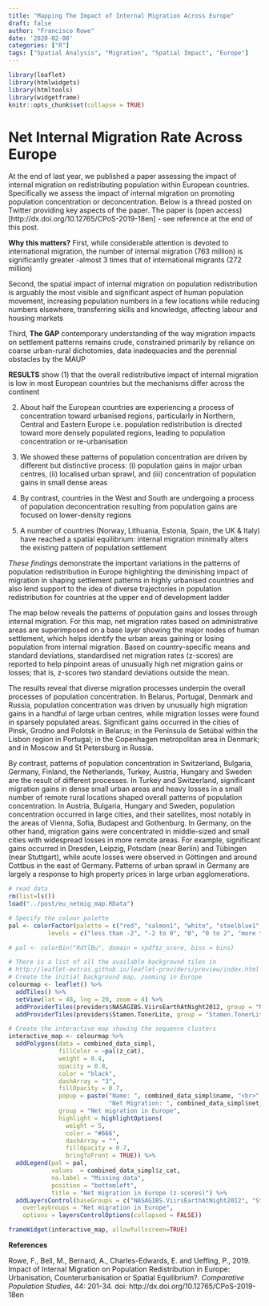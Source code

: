 ```yaml
---
title: "Mapping The Impact of Internal Migration Across Europe"
draft: false
author: "Francisco Rowe"
date: '2020-02-08'
categories: ["R"]
tags: ["Spatial Analysis", "Migration", "Spatial Impact", "Europe"]
---
```


```r
library(leaflet)
library(htmlwidgets)
library(htmltools)
library(widgetframe)
knitr::opts_chunk$set(collapse = TRUE)
```

# Net Internal Migration Rate Across Europe

At the end of last year, we published a paper assessing the impact of internal migration on redistributing population within European countries. Specifically we assess the impact of internal migration on promoting population concentration or deconcentration. Below is a thread posted on Twitter providing key aspects of the paper. The paper is (open access)[http://dx.doi.org/10.12765/CPoS-2019-18en] - see reference at the end of this post.

**Why this matters?** First, while considerable attention is devoted to international migration, the number of internal migration (763 million) is significantly greater -almost 3 times that of international migrants (272 million)

Second, the spatial impact of internal migration on population redistribution is arguably the most visible and significant aspect of human population movement, increasing population numbers in a few locations while reducing numbers elsewhere, transferring skills and knowledge, affecting labour and housing markets

Third, **The GAP** contemporary understanding of the way migration impacts on settlement patterns remains crude, constrained primarily by reliance on coarse urban-rural dichotomies, data inadequacies and the perennial obstacles by the MAUP

**RESULTS** show (1) that the overall redistributive impact of internal migration is low in most European countries but the mechanisms differ across the continent

(2) About half the European countries are experiencing a process of concentration toward urbanised regions, particularly in Northern, Central and Eastern Europe i.e. population redistribution is directed toward more densely populated regions, leading to population concentration or re-urbanisation

(3) We showed these patterns of population concentration are driven by different but distinctive process: (i) population gains in major urban centres, (ii) localised urban sprawl, and (iii) concentration of population gains in small dense areas

(4) By contrast, countries in the West and South are undergoing a process of population deconcentration resulting from population gains are focused on lower-density regions

(5) A number of countries (Norway, Lithuania, Estonia, Spain, the UK & Italy) have reached a spatial equilibrium: internal migration minimally alters the existing pattern of population settlement

*These findings* demonstrate the important variations in the patterns of population redistribution in Europe highlighting the diminishing impact of migration in shaping settlement patterns in highly urbanised countries and also lend support to the idea of diverse trajectories in population redistribution for countries at the upper end of development ladder

The map below reveals the patterns of population gains and losses through internal migration. For this map, net migration rates based on administrative areas are superimposed on a base layer showing the major nodes of human settlement, which helps identify the urban areas gaining or losing population from internal migration. Based on country-specific means and standard deviations, standardised net migration rates (z-scores) are reported to help pinpoint areas of unusually high net migration gains or losses; that is, z-scores two standard deviations outside the mean. 

The results reveal that diverse migration processes underpin the overall processes of population concentration. In Belarus, Portugal, Denmark and Russia, population concentration was driven by unusually high migration gains in a handful of large urban centres, while migration losses were found in sparsely populated areas. Significant gains occurred in the cities of Pinsk, Grodno and Polotsk in Belarus; in the Península de Setúbal within the Lisbon region in Portugal; in the Copenhagen metropolitan area in Denmark; and in Moscow and St Petersburg in Russia.

By contrast, patterns of population concentration in Switzerland, Bulgaria, Germany, Finland, the Netherlands, Turkey, Austria, Hungary and Sweden are the result of different processes. In Turkey and Switzerland, significant migration gains in dense small urban areas and heavy losses in a small number of remote rural locations shaped overall patterns of population concentration. In Austria, Bulgaria, Hungary and Sweden, population concentration occurred in large cities, and their satellites, most notably in the areas of Vienna, Sofia, Budapest and Gothenburg. In Germany, on the other hand, migration gains were concentrated in middle-sized and small cities with widespread losses in more remote areas. For example, significant gains occurred in Dresden, Leipzig, Potsdam (near Berlin) and Tübingen (near Stuttgart), while acute losses were observed in Göttingen and around Cottbus in the east of Germany. Patterns of urban sprawl in Germany are largely a response to high property prices in large urban agglomerations.


```r
# read data
rm(list=ls())
load("../post/eu_netmig_map.RData")
```



```r
# Specify the colour palette
pal <- colorFactor(palette = c("red", "salmon1", "white", "steelblue1", "blue"), 
           levels = c("less than -2", "-2 to 0", "0", "0 to 2", "more than 2"), ordered = FALSE)

# pal <- colorBin("RdYlBu", domain = spdf$z_score, bins = bins)

# There is a list of all the available background tiles in
# http://leaflet-extras.github.io/leaflet-providers/preview/index.html
# Create the initial background map, zooming in Europe
colourmap <- leaflet() %>% 
  addTiles() %>% 
  setView(lat = 48, lng = 20, zoom = 4) %>% 
  addProviderTiles(providers$NASAGIBS.ViirsEarthAtNight2012, group = "NASAGIBS.ViirsEarthAtNight2012") %>% 
  addProviderTiles(providers$Stamen.TonerLite, group = "Stamen.TonerLite")

# Create the interactive map showing the sequence clusters
interactive_map <- colourmap %>%
  addPolygons(data = combined_data_simpl,
              fillColor = ~pal(z_cat),
              weight = 0.4,
              opacity = 0.8,
              color = "black",
              dashArray = "3",
              fillOpacity = 0.7,
              popup = paste("Name: ", combined_data_simpl$name, "<br>",
                            "Net Migration: ", combined_data_simpl$net_migr, "<br>"),
              group = "Net migration in Europe",
              highlight = highlightOptions(
                weight = 5,
                color = "#666",
                dashArray = "",
                fillOpacity = 0.7,
                bringToFront = TRUE)) %>% 
  addLegend(pal = pal,
            values  = combined_data_simpl$z_cat,
            na.label = "Missing data",
            position = "bottomleft",
            title = "Net migration in Europe (z-scores)") %>% 
  addLayersControl(baseGroups = c("NASAGIBS.ViirsEarthAtNight2012", "Stamen.TonerLite"),
    overlayGroups = "Net migration in Europe",
    options = layersControlOptions(collapsed = FALSE))
```

```r
frameWidget(interactive_map, allowfullscreen=TRUE)
```

**References**

Rowe, F., Bell, M., Bernard, A., Charles-Edwards, E. and Ueffing, P., 2019. Impact of Internal Migration on Population Redistribution in Europe: Urbanisation, Counterurbanisation or Spatial Equilibrium?. *Comparative Population Studies*, 44: 201-34. doi: http://dx.doi.org/10.12765/CPoS-2019-18en
